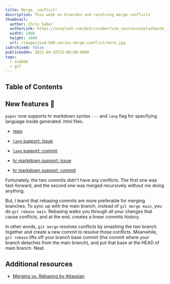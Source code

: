 ```yaml
---
title: Merge, conflict!
description: This week on branches and resolving merge conflicts
thumbnail:
  author: Chris Sabor
  authorLink: https://unsplash.com/@chrissabor?utm_source=unsplash&utm_medium=referral&utm_content=creditCopyText
  width: 2400
  height: 1600
  url: /images/osd-600-series-merge-conflict/hero.jpg
isArchived: false
publishedOn: 2021-09-28T22:00:00-0400
tags:
  - osd600
  - git
---
```


## Table of Contents

## New features 🎉

`paper` now supports hr markdown syntax `---` and `lang` flag for specifying language inside generated .html files.

- [repo](https://github.com/Andrewnt219/paper-csharp)

- [`lang` support: issue](https://github.com/Andrewnt219/paper-csharp/issues/1)

- [`lang` support: commit](https://github.com/Andrewnt219/paper-csharp/commit/b76556c2bf71f77dcab372e01c46ddcc0880ac5b)

- [hr markdown support: issue](https://github.com/Andrewnt219/paper-csharp/issues/2)

- [hr markdown support: commit](https://github.com/Andrewnt219/paper-csharp/commit/f577b4a4915e202c2d5204c070563e77ff183b8d)

Fortunately, the two commits didn't have any conflicts. The first one was fast-forward, and the second one was merged recursively without me doing anything.

But, I learnt that rebasing commits are more preferable for merging branches. To sync up with the main branch, instead of `git merge main`, you do `git rebase main`. Rebasing walks you through all your changes that cause conflicts, and at the end, creates a linear commits history.

In other words, `git merge` resolves conflicts by smashing the two branch together and create a new commit to resolve those conflicts. Meanwhile, `git rebase` lifts off your branch base commit (the commit where your branch detaches from the main branch), and put that base at the HEAD of main branch. Neat.

## Additional resources

- [Merging vs. Rebasing by Atlassian](https://www.atlassian.com/git/tutorials/merging-vs-rebasing)
